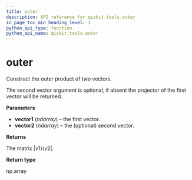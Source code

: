 ```yaml
---
title: outer
description: API reference for qiskit.tools.outer
in_page_toc_min_heading_level: 1
python_api_type: function
python_api_name: qiskit.tools.outer
---
```


# outer

<Function id="qiskit.tools.outer" name="outer" isDedicatedPage={true} github="https://github.com/qiskit/qiskit/tree/stable/0.14/qiskit/tools/qi/qi.py" signature="outer(vector1, vector2=None)">
  Construct the outer product of two vectors.

  The second vector argument is optional, if absent the projector of the first vector will be returned.

  **Parameters**

  *   **vector1** (*ndarray*) – the first vector.
  *   **vector2** (*ndarray*) – the (optional) second vector.

  **Returns**

  The matrix $|v1\rangle\langle{v2}|$.

  **Return type**

  np.array
</Function>

